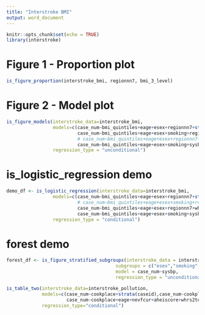 ```yaml
---
title: "Interstroke BMI"
output: word_document
---
```


```r
knitr::opts_chunk$set(echo = TRUE)
library(interstroke)
```

# Figure 1 - Proportion plot


```r
is_figure_proportion(interstroke_bmi, regionnn7, bmi_3_level)
```

# Figure 2 - Model plot

```r
is_figure_models(interstroke_data=interstroke_bmi, 
                 models=c(case_num~bmi_quintiles+eage+esex+regionnn7+strata(caseid),
                          case_num~bmi_quintiles+eage+esex+smoking+regionnn7+whr+strata(caseid),
                          # case_num~bmi_quintiles+eage+esex+regionnn7+whr+strata(caseid),
                          case_num~bmi_quintiles+eage+esex+smoking+sysbp+subdm+phys+alcohfreqcat+strata(caseid)),
                 regression_type = "unconditional")

```

# is_logistic_regression demo

```r
demo_df <- is_logistic_regression(interstroke_data=interstroke_bmi, 
                 models=c(case_num~bmi_quintiles+eage+esex+regionnn7+strata(caseid),
                          # case_num~bmi_quintiles+eage+esex+smoking+regionnn7+whr+strata(caseid),
                          case_num~bmi_quintiles+eage+esex+regionnn7+whr+strata(caseid),
                          case_num~bmi_quintiles+eage+esex+smoking+sysbp+subdm+phys+alcohfreqcat+strata(caseid)),
                 regression_type = "conditional")
```

# forest demo

```r
forest_df <- is_figure_stratified_subgroups(interstroke_data = interstroke_pollution,
                                        subgroups = c("esex","smoking","antihypertpre","cardiacrfcat", "education"),
                                        model = case_num~sysbp,
                                        regression_type = "unconditional")
```

```r
is_table_two(interstroke_data=interstroke_pollution,
             models=c(case_num~cookplace+strata(caseid),case_num~cookplace+eage+nevfcur+aheiscore+whrs2tert+hhincome+cardiacrfcat+sysbp+education+strata(caseid),
                      case_num~cookplace+eage+nevfcur+aheiscore+whrs2tert+hhincome+cardiacrfcat+sysbp+education+country+incomectry+strata(caseid)),
             regression_type="conditional")

```
